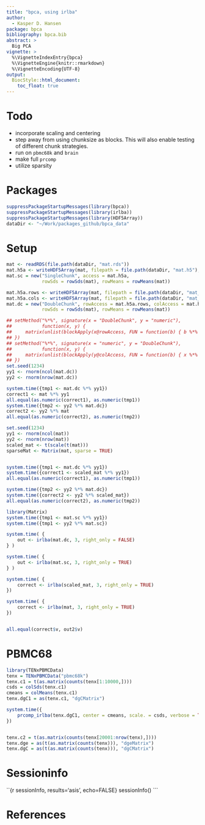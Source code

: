 ```yaml
---
title: "bpca, using irlba"
author: 
  - Kasper D. Hansen
package: bpca
bibliography: bpca.bib
abstract: >
  Big PCA	
vignette: >
  %\VignetteIndexEntry{bpca}
  %\VignetteEngine{knitr::rmarkdown}
  %\VignetteEncoding{UTF-8}
output: 
  BiocStyle::html_document:
    toc_float: true
---
```


# Todo

- incorporate scaling and centering
- step away from using chunksize as blocks. This will also enable testing of different chunk strategies.
- run on `pbmc68k` and `brain`
- make full `prcomp`
- utilize sparsity

# Packages

```r
suppressPackageStartupMessages(library(bpca))
suppressPackageStartupMessages(library(irlba))
suppressPackageStartupMessages(library(HDF5Array))
dataDir <- "~/Work/packages_github/bpca_data"
```

# Setup

```r
mat <- readRDS(file.path(dataDir, "mat.rds"))
mat.h5a <- writeHDF5Array(mat, filepath = file.path(dataDir, "mat.h5"), chunkdim = c(4500, 620))
mat.sc = new("SingleChunk", access = mat.h5a,
             rowSds = rowSds(mat), rowMeans = rowMeans(mat))

mat.h5a.rows <- writeHDF5Array(mat, filepath = file.path(dataDir, "mat_rows.h5"), chunkdim = c(1500, ncol(mat)))
mat.h5a.cols <- writeHDF5Array(mat, filepath = file.path(dataDir, "mat_cols.h5"), chunkdim = c(nrow(mat), 50))
mat.dc = new("DoubleChunk", rowAccess = mat.h5a.rows, colAccess = mat.h5a.cols,
             rowSds = rowSds(mat), rowMeans = rowMeans(mat))
```



```r
## setMethod("%*%", signature(x = "DoubleChunk", y = "numeric"),
##           function(x, y) {
##     matrix(unlist(blockApply(x@rowAccess, FUN = function(b) { b %*% y }, grid = chunkGrid(x@rowAccess), BPPARAM = SerialParam())), ncol = 1)
## })
## setMethod("%*%", signature(x = "numeric", y = "DoubleChunk"),
##           function(x, y) {
##     matrix(unlist(blockApply(y@colAccess, FUN = function(b) { x %*% b }, grid = chunkGrid(y@colAccess))), nrow = 1)
## })
set.seed(1234)
yy1 <- rnorm(ncol(mat.dc))
yy2 <- rnorm(nrow(mat.dc))

system.time({tmp1 <- mat.dc %*% yy1})
correct1 <- mat %*% yy1
all.equal(as.numeric(correct1), as.numeric(tmp1))
system.time({tmp2 <- yy2 %*% mat.dc})
correct2 <- yy2 %*% mat
all.equal(as.numeric(correct2), as.numeric(tmp2))
```

```r
set.seed(1234)
yy1 <- rnorm(ncol(mat))
yy2 <- rnorm(nrow(mat))
scaled_mat <- t(scale(t(mat)))
sparseMat <- Matrix(mat, sparse = TRUE)


system.time({tmp1 <- mat.dc %*% yy1})
system.time({correct1 <- scaled_mat %*% yy1})
all.equal(as.numeric(correct1), as.numeric(tmp1))

system.time({tmp2 <- yy2 %*% mat.dc})
system.time({correct2 <- yy2 %*% scaled_mat})
all.equal(as.numeric(correct2), as.numeric(tmp2))
```


```r
library(Matrix)
system.time({tmp1 <- mat.sc %*% yy1})
system.time({tmp1 <- yy2 %*% mat.sc})
```







```r
system.time( {
    out <- irlba(mat.dc, 3, right_only = FALSE)
} )

system.time( {
    out <- irlba(mat.sc, 3, right_only = TRUE)
} )

system.time( {
    correct <- irlba(scaled_mat, 3, right_only = TRUE)
})

system.time( {
    correct <- irlba(mat, 3, right_only = TRUE)
})


all.equal(correct$v, out2$v)

```


# PBMC68

```r
library(TENxPBMCData)
tenx = TENxPBMCData("pbmc68k")
tenx.c1 = t(as.matrix(counts(tenx[1:10000,])))
csds = colSds(tenx.c1)
cmeans = colMeans(tenx.c1)
tenx.dgC1 = as(tenx.c1, "dgCMatrix")

system.time({
    prcomp_irlba(tenx.dgC1, center = cmeans, scale. = csds, verbose = TRUE)
})


tenx.c2 = t(as.matrix(counts(tenx[20001:nrow(tenx),])))
tenx.dge = as(t(as.matrix(counts(tenx))), "dgeMatrix")
tenx.dgC = as(t(as.matrix(counts(tenx))), "dgCMatrix")
```





# Sessioninfo

``{r sessionInfo, results='asis', echo=FALSE}
sessionInfo()
```

# References


